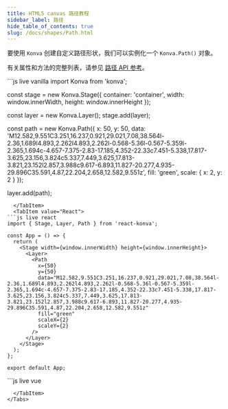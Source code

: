 ```yaml
---
title: HTML5 canvas 路径教程
sidebar_label: 路径
hide_table_of_contents: true
slug: /docs/shapes/Path.html
---
```


要使用 `Konva` 创建自定义路径形状，我们可以实例化一个 `Konva.Path()` 对象。

有关属性和方法的完整列表，请参见 [路径 API 参考](/api/Konva.Path.html)。


<Tabs>
  <TabItem value="Vanilla" default>
```js live vanilla
import Konva from 'konva';

const stage = new Konva.Stage({
  container: 'container',
  width: window.innerWidth,
  height: window.innerHeight
});

const layer = new Konva.Layer();
stage.add(layer);

const path = new Konva.Path({
  x: 50,
  y: 50,
  data: 'M12.582,9.551C3.251,16.237,0.921,29.021,7.08,38.564l-2.36,1.689l4.893,2.262l4.893,2.262l-0.568-5.36l-0.567-5.359l-2.365,1.694c-4.657-7.375-2.83-17.185,4.352-22.33c7.451-5.338,17.817-3.625,23.156,3.824c5.337,7.449,3.625,17.813-3.821,23.152l2.857,3.988c9.617-6.893,11.827-20.277,4.935-29.896C35.591,4.87,22.204,2.658,12.582,9.551z',
  fill: 'green',
  scale: {
    x: 2,
    y: 2
  }
});

layer.add(path);
```
  </TabItem>
  <TabItem value="React">
```js live react
import { Stage, Layer, Path } from 'react-konva';

const App = () => {
  return (
    <Stage width={window.innerWidth} height={window.innerHeight}>
      <Layer>
        <Path
          x={50}
          y={50}
          data="M12.582,9.551C3.251,16.237,0.921,29.021,7.08,38.564l-2.36,1.689l4.893,2.262l4.893,2.262l-0.568-5.36l-0.567-5.359l-2.365,1.694c-4.657-7.375-2.83-17.185,4.352-22.33c7.451-5.338,17.817-3.625,23.156,3.824c5.337,7.449,3.625,17.813-3.821,23.152l2.857,3.988c9.617-6.893,11.827-20.277,4.935-29.896C35.591,4.87,22.204,2.658,12.582,9.551z"
          fill="green"
          scaleX={2}
          scaleY={2}
        />
      </Layer>
    </Stage>
  );
};

export default App;
```
  </TabItem>
  <TabItem value="Vue">
```js live vue
<template>
  <v-stage :config="stageSize">
    <v-layer>
      <v-path :config="pathConfig" />
    </v-layer>
  </v-stage>
</template>

<script setup>
const stageSize = {
  width: window.innerWidth,
  height: window.innerHeight
};

const pathConfig = {
  x: 50,
  y: 50,
  data: 'M12.582,9.551C3.251,16.237,0.921,29.021,7.08,38.564l-2.36,1.689l4.893,2.262l4.893,2.262l-0.568-5.36l-0.567-5.359l-2.365,1.694c-4.657-7.375-2.83-17.185,4.352-22.33c7.451-5.338,17.817-3.625,23.156,3.824c5.337,7.449,3.625,17.813-3.821,23.152l2.857,3.988c9.617-6.893,11.827-20.277,4.935-29.896C35.591,4.87,22.204,2.658,12.582,9.551z',
  fill: 'green',
  scale: {
    x: 2,
    y: 2
  }
};
</script>
```
  </TabItem>
</Tabs>